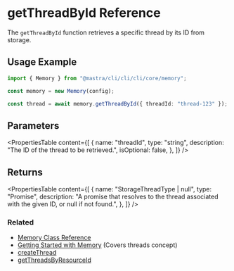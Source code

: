# getThreadById Reference

The `getThreadById` function retrieves a specific thread by its ID from storage.

## Usage Example

```typescript
import { Memory } from "@mastra/cli/cli/cli/core/memory";

const memory = new Memory(config);

const thread = await memory.getThreadById({ threadId: "thread-123" });
```

## Parameters

<PropertiesTable
  content={[
    {
      name: "threadId",
      type: "string",
      description: "The ID of the thread to be retrieved.",
      isOptional: false,
    },
  ]}
/>

## Returns

<PropertiesTable
  content={[
    {
      name: "StorageThreadType | null",
      type: "Promise",
      description:
        "A promise that resolves to the thread associated with the given ID, or null if not found.",
    },
  ]}
/>

### Related

- [Memory Class Reference](/reference/memory/Memory.mdx)
- [Getting Started with Memory](/docs/memory/overview.mdx) (Covers threads concept)
- [createThread](/reference/memory/createThread.mdx)
- [getThreadsByResourceId](/reference/memory/getThreadsByResourceId.mdx)
